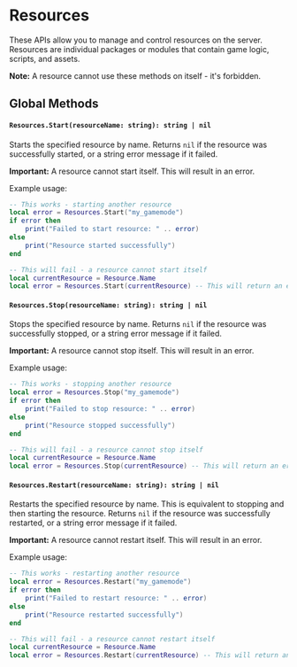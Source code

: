 # Resources

These APIs allow you to manage and control resources on the server. Resources are individual packages or modules that contain game logic, scripts, and assets.

**Note:** A resource cannot use these methods on itself - it's forbidden.

## Global Methods

#### `Resources.Start(resourceName: string): string | nil`

Starts the specified resource by name. Returns `nil` if the resource was successfully started, or a string error message if it failed.

**Important:** A resource cannot start itself. This will result in an error.

Example usage:

```lua
-- This works - starting another resource
local error = Resources.Start("my_gamemode")
if error then
    print("Failed to start resource: " .. error)
else
    print("Resource started successfully")
end

-- This will fail - a resource cannot start itself
local currentResource = Resource.Name
local error = Resources.Start(currentResource) -- This will return an error
```

#### `Resources.Stop(resourceName: string): string | nil`

Stops the specified resource by name. Returns `nil` if the resource was successfully stopped, or a string error message if it failed.

**Important:** A resource cannot stop itself. This will result in an error.

Example usage:

```lua
-- This works - stopping another resource
local error = Resources.Stop("my_gamemode")
if error then
    print("Failed to stop resource: " .. error)
else
    print("Resource stopped successfully")
end

-- This will fail - a resource cannot stop itself
local currentResource = Resource.Name
local error = Resources.Stop(currentResource) -- This will return an error
```

#### `Resources.Restart(resourceName: string): string | nil`

Restarts the specified resource by name. This is equivalent to stopping and then starting the resource. Returns `nil` if the resource was successfully restarted, or a string error message if it failed.

**Important:** A resource cannot restart itself. This will result in an error.

Example usage:

```lua
-- This works - restarting another resource
local error = Resources.Restart("my_gamemode")
if error then
    print("Failed to restart resource: " .. error)
else
    print("Resource restarted successfully")
end

-- This will fail - a resource cannot restart itself
local currentResource = Resource.Name
local error = Resources.Restart(currentResource) -- This will return an error
```
